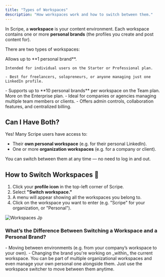 ```yaml
---
title: "Types of Workspaces"
description: "How workspaces work and how to switch between them."
---
```


In Scripe, a **workspace** is your content environment. Each workspace contains one or more **personal brands** (the profiles you create and post content for).

There are two types of workspaces:

<CardGroup cols={2}>
  <Card title="Personal Workspace" icon="head-side" iconType="regular" color="#9353d3">
    Allows up to **1 personal brand**.

    Intended for individual users on the Starter or Professional plan.

    - Best for freelancers, solopreneurs, or anyone managing just one LinkedIn profile.
  </Card>
  <Card title="Organization Workspace" icon="house-chimney-user" color="#9353d3">
    - Supports up to **10 personal brands** per workspace on the Team plan. More on the Enterprise plan.
    - Ideal for companies or agencies managing multiple team members or clients.
    - Offers admin controls, collaboration features, and centralized billing.
  </Card>
</CardGroup>

## Can I Have Both?

Yes\! Many Scripe users have access to:

- Their **own personal workspace** (e.g. for their personal LinkedIn).
- One or more **organization workspaces** (e.g. for a company or client).

You can switch between them at any time — no need to log in and out.

## How to Switch Workspaces 🔄

1. Click your **profile icon** in the top-left corner of Scripe.
2. Select **"Switch workspace."**
3. A menu will appear showing all the workspaces you belong to.
4. Click on the workspace you want to enter (e.g. "Scripe" for your organization, or "Personal").

![Workspaces Jp](/images/workspaces.jpg)

### What’s the Difference Between Switching a Workspace and a Personal Brand?

<CardGroup cols={2}>
  <Card title="Switching workspace" icon="arrows-cross" color="#9353d3">
    - Moving between environments (e.g. from your company’s workspace to your own).
  </Card>
  <Card title="Switching personal brand" icon="arrows-down-to-people" color="#9353d3">
    - Changing the brand you're working on _within_ the current workspace.
  </Card>
</CardGroup>

<Tip>
  You can be part of multiple organizational workspaces and even manage your own personal one alongside them. Just use the workspace switcher to move between them anytime.
</Tip>